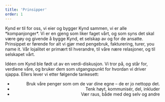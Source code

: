 ```yaml
---
title: 'Prinsipper'
order: 1
---
```



<Prose align="left" wide="true">
  <p>
    Kynd er til for oss, vi eier og bygger Kynd sammen, vi er alle *kompanjonger*. Vi er en gjeng
    som liker faget vårt, og som syns det skal være gøy og givende å bygge Kynd, et selskap av og
    for de ansatte. Prinsippet er førende for alt vi gjør med pengebruk, fakturering, turer, you
    name it. Vår lojalitet er primært til hverandre, til våre nære relasjoner, og til selskapet
    vårt.
  </p>
  <p>
    Idéen om Kynd ble født ut av en verdi-diskusjon. Vi tror på, og står for, verdiene våre, og
    bruker dem som utgangspunkt for hvordan vi driver sjappa. Ellers lever vi etter følgende
    tankesett:
  </p>
</Prose>

<Prose align="right">
  <ul>
    <li>Bruk våre penger som om de var dine egne – de er jo nettopp det.</li>
    <li>Tenk høyt, kommunisér, del, inkluder</li>
    <li>Vær raus, både med deg selv og andre</li>
  </ul>
</Prose>
